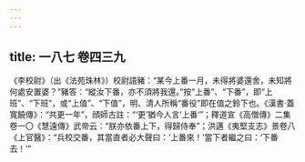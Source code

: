 ```yaml
---
---
---
```

title: 一八七 卷四三九
---




《李校尉》（出《法苑珠林》）校尉語豬：“某今上番一月，未得將婆還舍，未知將何處安置婆？”豬答：“縱汝下番，亦不須將我還。”按“上番”、“下番”，即“上班”、“下班”，或“上值”、“下值”，明、清人所稱“番役”即在值之鈴下也。《漢書·蓋寬饒傳》：“共更一年”，顔師古註：“‘更’猶今人言‘上番’”；釋道宣《高僧傳》二集卷一〇《慧遠傳》武帝云：“朕亦依番上下，得歸侍奉”；洪邁《夷堅支志》景卷八《上官醫》：“兵校交番，其當直者必大聲曰：‘上番來！’當下者繼之曰：‘下番去！’”